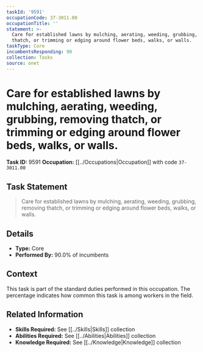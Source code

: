 ```yaml
---
taskId: '9591'
occupationCode: 37-3011.00
occupationTitle: ''
statement: >-
  Care for established lawns by mulching, aerating, weeding, grubbing, removing
  thatch, or trimming or edging around flower beds, walks, or walls.
taskType: Core
incumbentsResponding: 90
collection: Tasks
source: onet
---
```

# Care for established lawns by mulching, aerating, weeding, grubbing, removing thatch, or trimming or edging around flower beds, walks, or walls.

**Task ID:** 9591
**Occupation:** [[../Occupations|Occupation]] with code `37-3011.00`

## Task Statement

> Care for established lawns by mulching, aerating, weeding, grubbing, removing thatch, or trimming or edging around flower beds, walks, or walls.

## Details

- **Type:** Core
- **Performed By:** 90.0% of incumbents

## Context

This task is part of the standard duties performed in this occupation. The percentage indicates how common this task is among workers in the field.

## Related Information

- **Skills Required:** See [[../Skills|Skills]] collection
- **Abilities Required:** See [[../Abilities|Abilities]] collection
- **Knowledge Required:** See [[../Knowledge|Knowledge]] collection
